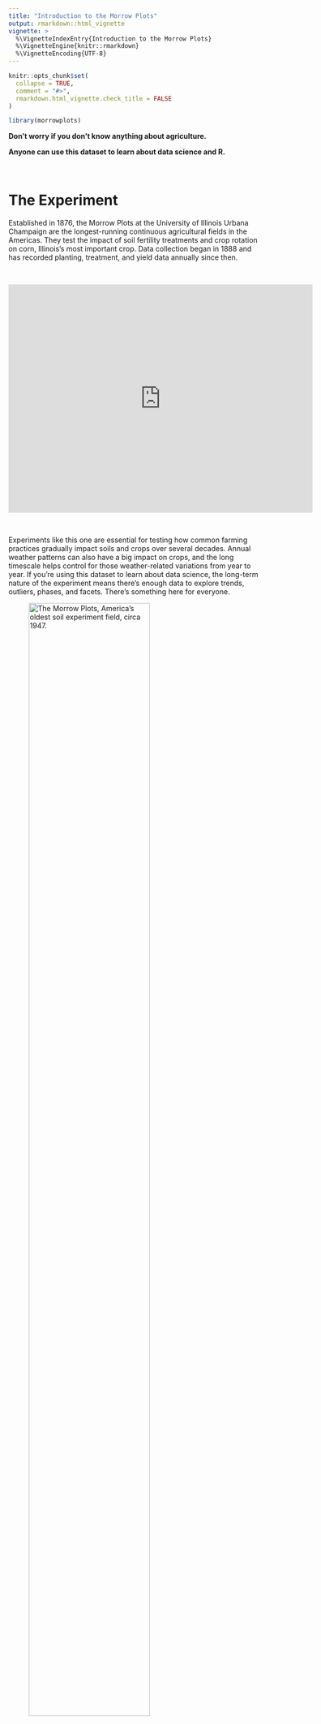 ```yaml
---
title: "Introduction to the Morrow Plots"
output: rmarkdown::html_vignette
vignette: >
  %\VignetteIndexEntry{Introduction to the Morrow Plots}
  %\VignetteEngine{knitr::rmarkdown}
  %\VignetteEncoding{UTF-8}
---
```


```r
knitr::opts_chunk$set(
  collapse = TRUE,
  comment = "#>",
  rmarkdown.html_vignette.check_title = FALSE
)
```

```r
library(morrowplots)
```

**Don't worry if you don't know anything about agriculture.**

**Anyone can use this dataset to learn about data science and R.**

\

# The Experiment 

Established in 1876, the Morrow Plots at the University of Illinois Urbana Champaign are the longest-running continuous agricultural fields in the Americas. They test the impact of soil fertility treatments and crop rotation on corn, Illinois's most important crop. Data collection began in 1888 and has recorded planting, treatment, and yield data annually since then.

\

<iframe src="https://www.google.com/maps/embed?pb=!1m18!1m12!1m3!1d12206.811718411547!2d-88.23526687085335!3d40.10433587459286!2m3!1f0!2f0!3f0!3m2!1i1024!2i768!4f13.1!3m3!1m2!1s0x880cd716231139f5%3A0x2f0f6d23ae90f56b!2sMorrow%20Plots!5e0!3m2!1sen!2sus!4v1714768356406!5m2!1sen!2sus" width="600" height="450" style="border:0;" allowfullscreen="" loading="lazy" referrerpolicy="no-referrer-when-downgrade" data-external="1"></iframe>

\

Experiments like this one are essential for testing how common farming practices gradually impact soils and crops over several decades. Annual weather patterns can also have a big impact on crops, and the long timescale helps control for those weather-related variations from year to year. If you're using this dataset to learn about data science, the long-term nature of the experiment means there's enough data to explore trends, outliers, phases, and facets. There's something here for everyone.

![The Morrow Plots, America's oldest soil experiment field, circa 1947.](0006935_cropped.jpg){width=75%}

\

# The Dataset

The dataset is structured to reflect the way the actual crop field is organized and planted. The current field is separated into 3 plots - 3, 4, and 5. Originally, there were 10 plots, but over time plots 1,2 and 6-10 were for campus building projects as the university grew. This dataset contains data for the 3 enduring plots - plots 3, 4, and 5 - and covers 1888 through 2021. 

## Plots and Crop Rotation

Each plot tests a different crop rotation. Plot 3 grows corn every year. Plot 4 has a two-crop rotation that alternates every year. At first Plot 4 alternated between corn and oats. It changed to corn and soybeans in 1967. Plot 5 has a three-crop rotation of corn, oats, and hay. Over the years, the non-corn crops have changed somewhat to reflect changing farming practices, but the corn has remained consistent because it's the focus of the experiment. 

![Plot map with crop rotations.](plotmap_simple.png){width=50%}

\

## Subplots and Soil Treatments

Each of the 3 plots is divided into eight subplots - four Northern subplots (NA, NB, NC, and ND) and four Southern subplots (SA, SB, SC, and SD) - that test different fertility treatments like manure, limestone, and nitrogen. Some of the subplots have never received any treatments. Other subplots have received different treatments over different phases of the experiment. 

![Arragement of subplots, which are used to test different fertility treatments.](plotmap_simple_subplots.png){width=50%}

\

## Yield and Other Variables

Each row of the dataset represents one year of data for one subplot, and records observations about the crop planted, the treatments employed, and the yields harvested. The key measure is yield, which is recorded as a rate of yield per acre. Different crops are measured differently, which is why there are two yield columns in the dataset - one for bushels per acre and one for tons per acre. Corn is the focus of the experiment, and is always measured in bushels. Yields for the other crops are included wherever possible, but in some years they weren't recorded. Null values like these are represented by NAs. There are many NAs in the dataset because some extra details - like the corn variety planted and the specific amount of treatment applied - were recorded for some years and not others. These extra details are included wherever possible. 

\

# Changes over Time

This experiment is designed to reflect common farming practices, which change over time. For example, originally the two-crop rotation in Plot 4 alternated between corn and oats. Oats were a popular crop because they were used to feed the horses and other draft animals that worked on farms. Over time machines replaced draft animals, and farmers replaced oats with commercial crops like soybeans. In 1967, the two-crop rotation changed to corn and soybeans to reflect the fact that soybeans had become the second-most popular crop in Illinois. 

## Phases

Major changes to the experiment are marked as different phases. This dataset includes data from phases 1-5. As phases changed and new treatment variables were added, the plots were divided into more and more subplots. In phase 1, the plots were untreated. Since there were no treatment variables, there was no need for different subplots. In phase 2, starting in 1904, the plots were divided into four subplots to test two treatments. In phase 3, starting in 1954, more treatment variables were introduced and the plots were split into eight subplots. They have stayed at eight subplots since then.

![How the plots were subdivided over time.](plotmap_simple_phases.png){width=50%}

\

## Consistency

**Even though the plots haven't always had eight subplots, every single year of the dataset is broken up into eight subplots for consistency's sake.** This allows for longitudinal comparisons over the entire course of the experiment, and it's possible because yield was always recorded as a rate. It's also why some of the yield data looks duplicated. For example, look at the yield values for plot 3 in 1888. All eight subplots have the same yield value of 54.3 bushels per acre. That's because yield was only measured once for all of plot 3, but since it was measured as a rate of bushels per acre, that same rate applies to all of plot 3 and to any portion of it. It's like miles per hour - 50 mph is 50 mph whether you travel for one mile or 100 miles. Because yield was measured as a rate instead of a total count, we can structure the data so every year always has data for eight subplots, allowing for consistent comparisons across the entire course of the experiment.

## The Future

This experiment is still ongoing, and new data will be added to this package in future updates.

\

# More Information

**For links to other resources about the Morrow Plots, see the [Illinois Data Bank](https://doi.org/10.13012/B2IDB-7865141_V1).**

Image from the [University of Illinois Archives](https://archon.library.illinois.edu/archives/index.php?p=digitallibrary/digitalcontent&id=8607)




